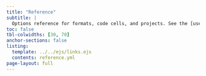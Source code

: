 ```yaml
---
title: "Reference"
subtitle: |
  Options reference for formats, code cells, and projects. See the [user guide](../guide/index.qmd) for   more in-depth documentation on usage. Check out the [tutorials](../get-started/index.qmd) to learn the basics.
toc: false
tbl-colwidths: [30, 70]
anchor-sections: false
listing:
  template: ../../ejs/links.ejs
  contents: reference.yml
page-layout: full
---
```

